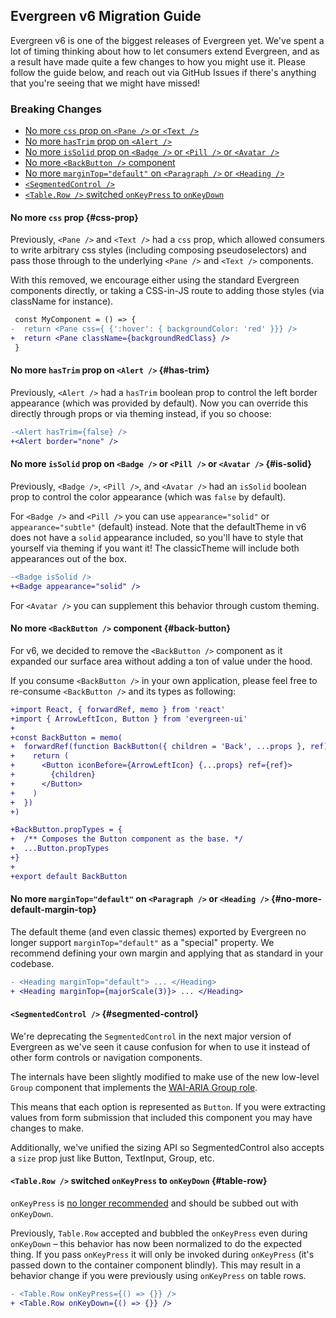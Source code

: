 

## Evergreen v6 Migration Guide

Evergreen v6 is one of the biggest releases of Evergreen yet. We've spent a lot of timing thinking about how to let consumers extend Evergreen,
and as a result have made quite a few changes to how you might use it. Please follow the guide below, and reach out via GitHub Issues if there's anything
that you're seeing that we might have missed!

### Breaking Changes

- [No more `css` prop on `<Pane />` or `<Text />`](#css-prop)
- [No more `hasTrim` prop on `<Alert />`](#has-trim)
- [No more `isSolid` prop on `<Badge />` or `<Pill />` or `<Avatar />`](#is-solid)
- [No more `<BackButton />` component](#back-button)
- [No more `marginTop="default"` on `<Paragraph />` or `<Heading />`](#no-more-default-margin-top)
- [`<SegmentedControl />`](#segmented-control)
- [`<Table.Row />` switched `onKeyPress` to `onKeyDown`](#table-row)

#### No more `css` prop {#css-prop}

Previously, `<Pane />` and `<Text />` had a `css` prop, which allowed consumers to write arbitrary css styles (including composing pseudoselectors) and pass those
through to the underlying `<Pane />` and `<Text />` components.

With this removed, we encourage either using the standard Evergreen components directly, or taking a CSS-in-JS route to adding those styles (via className for instance).

```diff static
 const MyComponent = () => {
-  return <Pane css={ {':hover': { backgroundColor: 'red' }}} />
+  return <Pane className={backgroundRedClass} />
 }
```

#### No more `hasTrim` prop on `<Alert />` {#has-trim}

Previously, `<Alert />` had a `hasTrim` boolean prop to control the left border appearance (which was provided by default). Now you can override this directly through props or via theming instead, if you so choose:

```diff static
-<Alert hasTrim={false} />
+<Alert border="none" />
```

#### No more `isSolid` prop on `<Badge />` or `<Pill />` or `<Avatar />` {#is-solid}

Previously, `<Badge />`, `<Pill />`, and `<Avatar />` had an `isSolid` boolean prop to control the color appearance (which was `false` by default).

For `<Badge />` and `<Pill />` you can use `appearance="solid"` or `appearance="subtle"` (default) instead. Note that the defaultTheme in v6 does not have a `solid` appearance included, so you'll have to style that yourself via theming if you want it! The classicTheme will include both appearances out of the box.

```diff static
-<Badge isSolid />
+<Badge appearance="solid" />
```

For `<Avatar />` you can supplement this behavior through custom theming.

#### No more `<BackButton />` component {#back-button}

For v6, we decided to remove the `<BackButton />` component as it expanded our surface area without adding a ton of value under the hood.

If you consume `<BackButton />` in your own application, please feel free to re-consume `<BackButton />` and its types as following:

```diff static
+import React, { forwardRef, memo } from 'react'
+import { ArrowLeftIcon, Button } from 'evergreen-ui'
+
+const BackButton = memo(
+  forwardRef(function BackButton({ children = 'Back', ...props }, ref) {
+    return (
+      <Button iconBefore={ArrowLeftIcon} {...props} ref={ref}>
+        {children}
+      </Button>
+    )
+  })
+)

+BackButton.propTypes = {
+  /** Composes the Button component as the base. */
+  ...Button.propTypes
+}
+
+export default BackButton
```

#### No more `marginTop="default"` on `<Paragraph />` or `<Heading />` {#no-more-default-margin-top}

The default theme (and even classic themes) exported by Evergreen no longer support `marginTop="default"` as a "special" property. We recommend defining your own
margin and applying that as standard in your codebase.

```diff static
- <Heading marginTop="default"> ... </Heading>
+ <Heading marginTop={majorScale(3)}> ... </Heading>
```

#### `<SegmentedControl />` {#segmented-control}

We're deprecating the `SegmentedControl` in the next major version of Evergreen as we've seen it cause confusion for when to use it instead of other form controls or navigation components.

The internals have been slightly modified to make use of the new low-level `Group` component that implements the [WAI-ARIA Group role](https://www.w3.org/TR/wai-aria-1.1/#group).

This means that each option is represented as `Button`. If you were extracting values from form submission that included this component you may have changes to make.

Additionally, we've unified the sizing API so SegmentedControl also accepts a `size` prop just like Button, TextInput, Group, etc.

#### `<Table.Row />` switched `onKeyPress` to `onKeyDown` {#table-row}

`onKeyPress` is [no longer recommended](https://developer.mozilla.org/en-US/docs/Web/API/Document/keypress_event) and should be subbed out with `onKeyDown`.

Previously, `Table.Row` accepted and bubbled the `onKeyPress` even during `onKeyDown` – this behavior has now been normalized to do the expected thing. If you pass `onKeyPress` it will only be invoked during `onKeyPress` (it's passed down to the container component blindly). This may result in a behavior change if you were previously using `onKeyPress` on table rows. 

```diff static
- <Table.Row onKeyPress={() => {}} />
+ <Table.Row onKeyDown={() => {}} />
```

